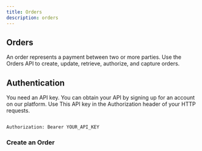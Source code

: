 ```yaml
---
title: Orders
description: orders 
---
```


## Orders

An order represents a payment between two or more parties. Use the Orders API to create, update, retrieve, authorize, and capture orders.

## Authentication

You need an API key. You can obtain your API by signing up for an account on our platform. Use  This API key in the Authorization header of your HTTP requests.

```shell 

Authorization: Bearer YOUR_API_KEY

```

### Create an Order


<DocsFooter/>

